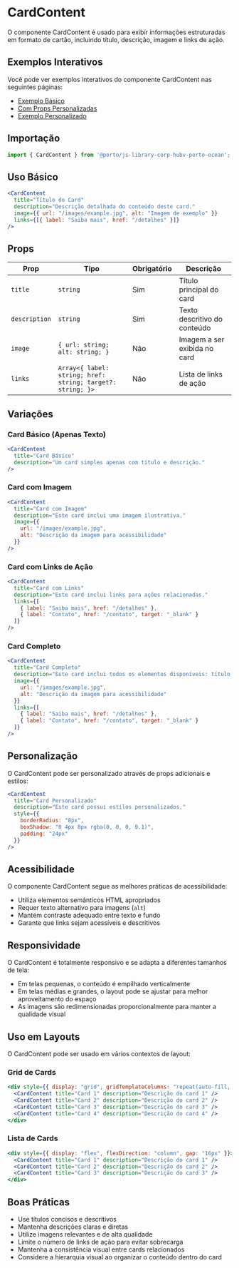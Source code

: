 

<Meta title="Components/CardContent" />

# CardContent

O componente CardContent é usado para exibir informações estruturadas em formato de cartão, incluindo título, descrição, imagem e links de ação.



## Exemplos Interativos

Você pode ver exemplos interativos do componente CardContent nas seguintes páginas:

- [Exemplo Básico](/story/components-cardcontent-examples--default)
- [Com Props Personalizadas](/story/components-cardcontent-examples--with-custom-props)
- [Exemplo Personalizado](/story/components-cardcontent-examples--custom-example)
## Importação

```jsx
import { CardContent } from '@porto/js-library-corp-hubv-porto-ocean';
```

## Uso Básico

```jsx
<CardContent
  title="Título do Card"
  description="Descrição detalhada do conteúdo deste card."
  image={{ url: "/images/example.jpg", alt: "Imagem de exemplo" }}
  links={[{ label: "Saiba mais", href: "/detalhes" }]}
/>
```

## Props

| Prop | Tipo | Obrigatório | Descrição |
|------|------|-------------|-----------|
| `title` | `string` | Sim | Título principal do card |
| `description` | `string` | Sim | Texto descritivo do conteúdo |
| `image` | `{ url: string; alt: string; }` | Não | Imagem a ser exibida no card |
| `links` | `Array<{ label: string; href: string; target?: string; }>` | Não | Lista de links de ação |

## Variações

### Card Básico (Apenas Texto)

```jsx
<CardContent
  title="Card Básico"
  description="Um card simples apenas com título e descrição."
/>
```

### Card com Imagem

```jsx
<CardContent
  title="Card com Imagem"
  description="Este card inclui uma imagem ilustrativa."
  image={{
    url: "/images/example.jpg",
    alt: "Descrição da imagem para acessibilidade"
  }}
/>
```

### Card com Links de Ação

```jsx
<CardContent
  title="Card com Links"
  description="Este card inclui links para ações relacionadas."
  links={[
    { label: "Saiba mais", href: "/detalhes" },
    { label: "Contato", href: "/contato", target: "_blank" }
  ]}
/>
```

### Card Completo

```jsx
<CardContent
  title="Card Completo"
  description="Este card inclui todos os elementos disponíveis: título, descrição, imagem e links."
  image={{
    url: "/images/example.jpg",
    alt: "Descrição da imagem para acessibilidade"
  }}
  links={[
    { label: "Saiba mais", href: "/detalhes" },
    { label: "Contato", href: "/contato", target: "_blank" }
  ]}
/>
```

## Personalização

O CardContent pode ser personalizado através de props adicionais e estilos:

```jsx
<CardContent
  title="Card Personalizado"
  description="Este card possui estilos personalizados."
  style={{
    borderRadius: "8px",
    boxShadow: "0 4px 8px rgba(0, 0, 0, 0.1)",
    padding: "24px"
  }}
/>
```

## Acessibilidade

O componente CardContent segue as melhores práticas de acessibilidade:

- Utiliza elementos semânticos HTML apropriados
- Requer texto alternativo para imagens (`alt`)
- Mantém contraste adequado entre texto e fundo
- Garante que links sejam acessíveis e descritivos

## Responsividade

O CardContent é totalmente responsivo e se adapta a diferentes tamanhos de tela:

- Em telas pequenas, o conteúdo é empilhado verticalmente
- Em telas médias e grandes, o layout pode se ajustar para melhor aproveitamento do espaço
- As imagens são redimensionadas proporcionalmente para manter a qualidade visual

## Uso em Layouts

O CardContent pode ser usado em vários contextos de layout:

### Grid de Cards

```jsx
<div style={{ display: "grid", gridTemplateColumns: "repeat(auto-fill, minmax(300px, 1fr))", gap: "24px" }}>
  <CardContent title="Card 1" description="Descrição do card 1" />
  <CardContent title="Card 2" description="Descrição do card 2" />
  <CardContent title="Card 3" description="Descrição do card 3" />
  <CardContent title="Card 4" description="Descrição do card 4" />
</div>
```

### Lista de Cards

```jsx
<div style={{ display: "flex", flexDirection: "column", gap: "16px" }}>
  <CardContent title="Card 1" description="Descrição do card 1" />
  <CardContent title="Card 2" description="Descrição do card 2" />
  <CardContent title="Card 3" description="Descrição do card 3" />
</div>
```

## Boas Práticas

- Use títulos concisos e descritivos
- Mantenha descrições claras e diretas
- Utilize imagens relevantes e de alta qualidade
- Limite o número de links de ação para evitar sobrecarga
- Mantenha a consistência visual entre cards relacionados
- Considere a hierarquia visual ao organizar o conteúdo dentro do card
